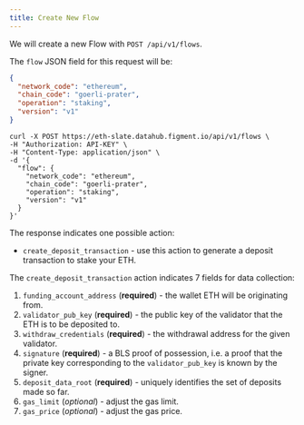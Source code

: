 ```yaml
---
title: Create New Flow
---
```


We will create a new Flow with `POST /api/v1/flows`.

The `flow` JSON field for this request will be:

```json
{
  "network_code": "ethereum",
  "chain_code": "goerli-prater",
  "operation": "staking",
  "version": "v1"
}
```

```text
curl -X POST https://eth-slate.datahub.figment.io/api/v1/flows \
-H "Authorization: API-KEY" \
-H "Content-Type: application/json" \
-d '{
  "flow": {
    "network_code": "ethereum",
    "chain_code": "goerli-prater",
    "operation": "staking",
    "version": "v1"
  }
}'
```

The response indicates one possible action:

- `create_deposit_transaction` - use this action to generate a deposit transaction to stake your ETH.

The `create_deposit_transaction` action indicates 7 fields for data collection:

1. `funding_account_address` (**required**) - the wallet ETH will be originating from.
2. `validator_pub_key` (**required**) - the public key of the validator that the ETH is to be deposited to.
3. `withdraw_credentials` (**required**) - the withdrawal address for the given validator.
4. `signature` (**required**) - a BLS proof of possession, i.e. a proof that the private key corresponding to the `validator_pub_key` is known by the signer.
5. `deposit_data_root` (**required**) - uniquely identifies the set of deposits made so far.
6. `gas_limit` (_optional_) - adjust the gas limit.
7. `gas_price` (_optional_) - adjust the gas price.

